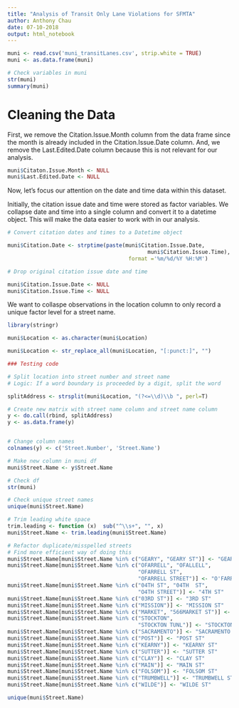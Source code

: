 ```yaml
---
title: "Analysis of Transit Only Lane Violations for SFMTA"
author: Anthony Chau
date: 07-10-2018
output: html_notebook
---
```



```r
muni <- read.csv('muni_transitLanes.csv', strip.white = TRUE)
muni <- as.data.frame(muni)

# Check variables in muni
str(muni)
summary(muni)

```
# Cleaning the Data

First, we remove the Citation.Issue.Month column from the data frame since the
month is already included in the Citation.Issue.Date column. And, we remove the 
Last.Edited.Date column because this is not relevant for our analysis.
```r
muni$Citaton.Issue.Month <- NULL
muni$Last.Edited.Date <- NULL
```

Now, let's focus our attention on the date and time data within this dataset.

Initially, the citation issue date and time were stored as factor variables. We collapse date and time into a single column and convert it to a datetime object. This will make the data easier to work with in our analysis.
```r
# Convert citation dates and times to a Datetime object

muni$Citation.Date <- strptime(paste(muni$Citation.Issue.Date, 
                                            muni$Citation.Issue.Time), 
                                      format ='%m/%d/%Y %H:%M')

# Drop original citation issue date and time

muni$Citation.Issue.Date <- NULL
muni$Citation.Issue.Time <- NULL

```


We want to collaspe observations in the location column to only record a unique
factor level for a street name.
```r
library(stringr)

muni$Location <- as.character(muni$Location)

muni$Location <- str_replace_all(muni$Location, "[:punct:]", "")

### Testing code

# Split location into street number and street name
# Logic: If a word boundary is proceeded by a digit, split the word

splitAddress <- strsplit(muni$Location, "(?<=\\d)\\b ", perl=T)

# Create new matrix with street name column and street name column
y <- do.call(rbind, splitAddress)
y <- as.data.frame(y)


# Change column names
colnames(y) <- c('Street.Number', 'Street.Name')

# Make new column in muni df
muni$Street.Name <- y$Street.Name

# Check df
str(muni)

# Check unique street names
unique(muni$Street.Name)

# Trim leading white space
trim.leading <- function (x)  sub("^\\s+", "", x)
muni$Street.Name <- trim.leading(muni$Street.Name)

# Refactor duplicate/misspelled streets
# Find more efficient way of doing this
muni$Street.Name[muni$Street.Name %in% c("GEARY", "GEARY ST")] <- "GEARY BLVD"
muni$Street.Name[muni$Street.Name %in% c("OFARRELL", "OFALLELL", 
                                         "OFARRELL ST", 
                                         "OFARRELL STREET")] <- "O'FARRELL ST"
muni$Street.Name[muni$Street.Name %in% c("04TH ST", "04TH  ST",
                                         "O4TH STREET")] <- "4TH ST"
muni$Street.Name[muni$Street.Name %in% c("03RD ST")] <- "3RD ST"
muni$Street.Name[muni$Street.Name %in% c("MISSION")] <- "MISSION ST"
muni$Street.Name[muni$Street.Name %in% c("MARKET", "566MARKET ST")] <- "MARKET ST"
muni$Street.Name[muni$Street.Name %in% c("STOCKTON", 
                                         "STOCKTON TUNL")] <- "STOCKTON ST"
muni$Street.Name[muni$Street.Name %in% c("SACRAMENTO")] <- "SACRAMENTO ST"
muni$Street.Name[muni$Street.Name %in% c("POST")] <- "POST ST"
muni$Street.Name[muni$Street.Name %in% c("KEARNY")] <- "KEARNY ST"
muni$Street.Name[muni$Street.Name %in% c("SUTTER")] <- "SUTTER ST"
muni$Street.Name[muni$Street.Name %in% c("CLAY")] <- "CLAY ST"
muni$Street.Name[muni$Street.Name %in% c("MAIN")] <- "MAIN ST"
muni$Street.Name[muni$Street.Name %in% c("FOLSOM")] <- "FOLSOM ST"
muni$Street.Name[muni$Street.Name %in% c("TRUMBWELL")] <- "TRUMBWELL ST"
muni$Street.Name[muni$Street.Name %in% c("WILDE")] <- "WILDE ST"

unique(muni$Street.Name)


```

